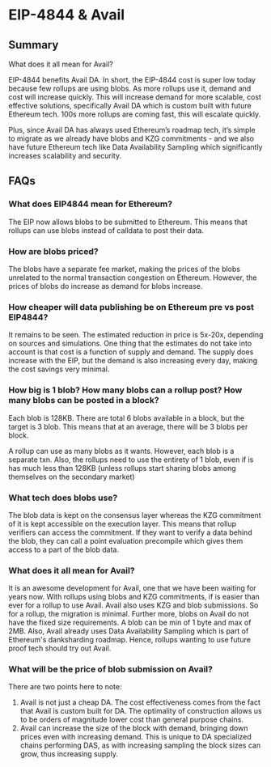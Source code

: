 
# EIP-4844 & Avail

## Summary

What does it all mean for Avail? 

EIP-4844 benefits Avail DA. In short, the EIP-4844 cost is super low today because few rollups are using blobs. As more rollups use it, demand and cost will increase quickly. This will increase demand for more scalable, cost effective solutions, specifically Avail DA which is custom built with future Ethereum tech. 100s more rollups are coming fast, this will escalate quickly.

Plus, since Avail DA has always used Ethereum’s roadmap tech, it’s simple to migrate as we already have blobs and KZG commitments - and we also have future Ethereum tech like Data Availability Sampling which significantly increases scalability and security.

## FAQs

### What does EIP4844 mean for Ethereum?

The EIP now allows blobs to be submitted to Ethereum. This means that rollups can use blobs instead of calldata to post their data.

### How are blobs priced?
The blobs have a separate fee market, making the prices of the blobs unrelated to the normal transaction congestion on Ethereum. However, the prices of blobs do increase as demand for blobs increase. 

### How cheaper will data publishing be on Ethereum pre vs post EIP4844?
It remains to be seen. The estimated reduction in price is 5x-20x, depending on sources and simulations.
One thing that the estimates do not take into account is that cost is a function of supply and demand. The supply does increase with the EIP, but the demand is also increasing every day, making the cost savings very minimal. 

### How big is 1 blob? How many blobs can a rollup post? How many blobs can be posted in a block?
Each blob is 128KB. There are total 6 blobs available in a block, but the target is 3 blob. This means that at an average, there will be 3 blobs per block. 

A rollup can use as many blobs as it wants. However, each blob is a separate txn. Also, the rollups need to use the entirety of 1 blob, even if is has much less than 128KB (unless rollups start sharing blobs among themselves on the secondary market)

### What tech does blobs use?
The blob data is kept on the consensus layer whereas the KZG commitment of it is kept accessible on the execution layer. This means that rollup verifiers can access the commitment. If they want to verify a data behind the blob, they can call a point evaluation precompile which gives them access to a part of the blob data. 

### What does it all mean for Avail? 
It is an awesome development for Avail, one that we have been waiting for years now. With rollups using blobs and KZG commitments, if is easier than ever for a rollup to use Avail. Avail also uses KZG and blob submissions. So for a rollup, the migration is minimal. Further more, blobs on Avail do not have the fixed size requirements. A blob can be min of 1 byte and max of 2MB. Also, Avail already uses Data Availability Sampling which is part of Ethereum's danksharding roadmap. Hence, rollups wanting to use future proof tech should try out Avail.

### What will be the price of blob submission on Avail?
There are two points here to note:
1. Avail is not just a cheap DA. The cost effectiveness comes from the fact that Avail is custom built for DA. The optimality of construction allows us to be orders of magnitude lower cost than general purpose chains. 
2. Avail can increase the size of the block with demand, bringing down prices even with increasing demand. This is unique to DA specialized chains performing DAS, as with increasing sampling the block sizes can grow, thus increasing supply. 
